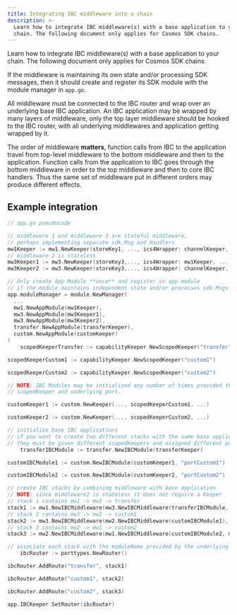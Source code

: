 ```yaml
---
title: Integrating IBC middleware into a chain
description: >-
  Learn how to integrate IBC middleware(s) with a base application to your
  chain. The following document only applies for Cosmos SDK chains.
---
```


Learn how to integrate IBC middleware(s) with a base application to your chain. The following document only applies for Cosmos SDK chains.

If the middleware is maintaining its own state and/or processing SDK messages, then it should create and register its SDK module with the module manager in `app.go`.

All middleware must be connected to the IBC router and wrap over an underlying base IBC application. An IBC application may be wrapped by many layers of middleware, only the top layer middleware should be hooked to the IBC router, with all underlying middlewares and application getting wrapped by it.

The order of middleware **matters**, function calls from IBC to the application travel from top-level middleware to the bottom middleware and then to the application. Function calls from the application to IBC goes through the bottom middleware in order to the top middleware and then to core IBC handlers. Thus the same set of middleware put in different orders may produce different effects.

## Example integration

```go expandable
// app.go pseudocode

// middleware 1 and middleware 3 are stateful middleware, 
// perhaps implementing separate sdk.Msg and Handlers
mw1Keeper := mw1.NewKeeper(storeKey1, ..., ics4Wrapper: channelKeeper, ...) // in stack 1 & 3
// middleware 2 is stateless
mw3Keeper1 := mw3.NewKeeper(storeKey3,..., ics4Wrapper: mw1Keeper, ...) //  in stack 1
mw3Keeper2 := mw3.NewKeeper(storeKey3,..., ics4Wrapper: channelKeeper, ...) //  in stack 2

// Only create App Module **once** and register in app module
// if the module maintains independent state and/or processes sdk.Msgs
app.moduleManager = module.NewManager(
  ...
  mw1.NewAppModule(mw1Keeper),
  mw3.NewAppModule(mw3Keeper1),
  mw3.NewAppModule(mw3Keeper2),
  transfer.NewAppModule(transferKeeper),
  custom.NewAppModule(customKeeper)
)
    scopedKeeperTransfer := capabilityKeeper.NewScopedKeeper("transfer")

scopedKeeperCustom1 := capabilityKeeper.NewScopedKeeper("custom1")

scopedKeeperCustom2 := capabilityKeeper.NewScopedKeeper("custom2")

// NOTE: IBC Modules may be initialized any number of times provided they use a separate
// scopedKeeper and underlying port.

customKeeper1 := custom.NewKeeper(..., scopedKeeperCustom1, ...)

customKeeper2 := custom.NewKeeper(..., scopedKeeperCustom2, ...)

// initialize base IBC applications
// if you want to create two different stacks with the same base application,
// they must be given different scopedKeepers and assigned different ports.
    transferIBCModule := transfer.NewIBCModule(transferKeeper)

customIBCModule1 := custom.NewIBCModule(customKeeper1, "portCustom1")

customIBCModule2 := custom.NewIBCModule(customKeeper2, "portCustom2")

// create IBC stacks by combining middleware with base application
// NOTE: since middleware2 is stateless it does not require a Keeper
// stack 1 contains mw1 -> mw3 -> transfer
stack1 := mw1.NewIBCMiddleware(mw3.NewIBCMiddleware(transferIBCModule, mw3Keeper1), mw1Keeper)
// stack 2 contains mw3 -> mw2 -> custom1
stack2 := mw3.NewIBCMiddleware(mw2.NewIBCMiddleware(customIBCModule1), mw3Keeper2)
// stack 3 contains mw2 -> mw1 -> custom2
stack3 := mw2.NewIBCMiddleware(mw1.NewIBCMiddleware(customIBCModule2, mw1Keeper))

// associate each stack with the moduleName provided by the underlying scopedKeeper
    ibcRouter := porttypes.NewRouter()

ibcRouter.AddRoute("transfer", stack1)

ibcRouter.AddRoute("custom1", stack2)

ibcRouter.AddRoute("custom2", stack3)

app.IBCKeeper.SetRouter(ibcRouter)
```
